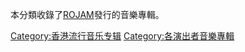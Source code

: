 本分類收錄了[[ROJAM|ROJAM]]發行的音樂專輯。

[[Category:香港流行音乐专辑|Category:香港流行音乐专辑]]
[[Category:各演出者音樂專輯|Category:各演出者音樂專輯]]